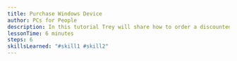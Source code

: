 ```yaml
---
title: Purchase Windows Device
author: PCs for People
description: In this tutorial Trey will share how to order a discounted refurbished computer if you are low income or are a registered non-profit.
lessonTime: 6 minutes
steps: 6
skillsLearned: "#skill1 #skill2"
---
```


<LessonStep
   step="1" 
   title="Discounted Computers for Low Income, pt. 1"
   description="Introduction"
   embedURL="https://www.youtube.com/embed/kddRq79DnsA?si=0sM9DE5qu-eIwi13"
/>

<LessonStep
  step="2"
  title="Discounted Computers for Low Income, pt. 2"
  description="Trey shows how to customize your refurbished computer before purchase."
  embedURL="https://www.youtube.com/embed/GnZ6HB2MjC0?si=-E56vcr07D7aWBBl"
/>

<LessonStep
  step="3"
  title="Discounted Computers for Low Income, pt. 3"
  description="How to purchase your customized computer from your cart by creating a new account.  For customer support call 651-354-2552."
  embedURL="https://www.youtube.com/embed/-V60-mDGxag?si=IhsC-gbtYU9onEYw"
/>

<LessonStep
  step="4"
  title="Discounted Computers for Low Income, pt. 4"
  description="Make sure you meet the eligibility requirements to purchase a discounted device.  PCs for People's eligibility requirements are you need to be within 200% or below the Federal Poverty level or 60% or below the area of median income or if you are receiving some form of income-based government assistance."
  embedURL="https://www.youtube.com/embed/Cox6PPRVg54?si=oPN6R85kzH3-QFt9"
/>

<LessonStep
  step="5"
  title="Discounted Computers for Low Income, pt. 5"
  description="Additional demographic information is needed to qualify for your discounted device.  Trey shows how to enter this information."
  embedURL="https://www.youtube.com/embed/0JOUeKLR5kA?si=04n4AieNgCLEV5bp"
/>

<LessonStep
  step="6"
  title="Discounted Computers for Low Income, pt. 6"
  description="The final step in ordering your customized discounted refurbished desktop or laptop is to receive a confirmation email from PCs for People.  For more information, visit http://pcsforpeople.org or call the customer service number which is 651-354-2552."
  embedURL="https://www.youtube.com/embed/O1RZIZdPveo?si=6F6dxRlU-kXt_T7Z"
/>
